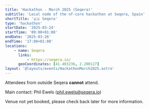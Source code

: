 ```yaml
---
title: 'Hackathon - March 2025 (Seqera)'
subtitle: 'Local node of the nf-core hackathon at Seqera, Spain'
shortTitle: '🇪🇸 Seqera'
type: 'hackathon'
startDate: '2025-03-24'
startTime: '09:00+01:00'
endDate: '2025-03-26'
endTime: '17:00+01:00'
locations:
    - name: Seqera
      links:
          - https://seqera.io/
      geoCoordinates: [41.403236, 2.200127]
layout: '@layouts/events/HackathonMarch2025.astro'
---
```


Attendees from outside Seqera **cannot** attend.

Main contact: Phil Ewels ([phil.ewels@seqera.io](mailto:phil.ewels@seqera.io))

Venue not yet booked, please check back later for more information.
